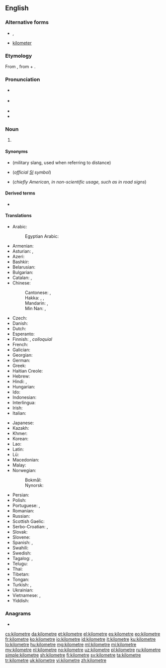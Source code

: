{{also|kilòmetre|kilomètre|kilo-metre}}
==English==

===Alternative forms===
* {{l|en|chilometer}}, {{l|en|chilometre}} {{qualifier|obsolete}}
* {{qualifier|US}} [[kilometer]]

===Etymology===
From {{etyl|fr|en}} {{m|fr|kilomètre}}, from {{etyl|grc|en}} {{m|grc|χίλιοι||thousand}} + {{m|grc|μέτρον||measure}}.

===Pronunciation===
* {{a|UK}} {{IPA|/ˈkɪləˌmiːtə/|/kɪˈlɒmɪtə/|lang=en}}
* {{a|US}} {{IPA|/kəˈlɑmətɚ/|[kʰəˈɫɑməɾɚ]|/ˈkɪləˌmitɚ/|[ˈkʰɪɫəˌmiːɾɚ]|lang=en}}
* {{audio|En-us-kilometre.ogg|Audio (US)|lang=en}}
* {{audio|En-uk-kilometre.ogg|Audio (UK &ndash; Scotland)|lang=en}}

===Noun===
{{en-noun}}

# {{lb|en|British spelling|Canadian spelling|Australian, New Zealand, Irish and South African spelling}} {{SI-unit|kilo|metre|length|lang=en}}

====Synonyms====
* {{l|en|klick}} (military slang, used when referring to distance)
* {{l|en|km}} (''official [[SI]] symbol'')
* {{l|en|Km}} (''chiefly American, in non-scientific usage, such as in road signs'')

====Derived terms====
* {{l|en|square kilometre}}

====Translations====
{{trans-top|unit of measure}}
* Arabic: {{t|ar|كِيلُومِتْر|m|tr=kilomitr}}
*: Egyptian Arabic: {{t|arz|كيلومتر|m|tr=kilometr|sc=Arab}}
* Armenian: {{t|hy|կիլոմետր}}
* Asturian: {{t|ast|quilómetru|m}}, {{t|ast|kilómetru|m}}
* Azeri: {{t+|az|kilometr}}
* Bashkir: {{t|ba|саҡрым|sc=Cyrl}}
* Belarusian: {{t|be|кіламетр|m|tr=kilamétr}}
* Bulgarian: {{t+|bg|километър|m|tr=kilométǎr}}
* Catalan: {{t|ca|quilòmetre|m}}, {{t|ca|kilòmetre|m}}
* Chinese:
*: Cantonese: {{t|yue|公里|tr=gung1 lei5|sc=Hani}}, {{t|yue|千米|tr=cin1 mai5|sc=Hani}}
*: Hakka: {{t|hak|公里|tr=kûng-lî|sc=Hani}}, {{t|hak|奇勞|sc=Hani}}, {{t|hak|奇劳|tr=khi-ló|sc=Hani}}
*: Mandarin: {{t+|cmn|公里|tr=gōnglǐ|sc=Hani}}, {{t+|cmn|千米|tr=qiān-mǐ|sc=Hani}}
*: Min Nan: {{t+|nan|公里|tr=kong-lí}}, {{t|nan|khí-lo͘h}}
* Czech: {{t+|cs|kilometr|m}}
* Danish: {{t+|da|kilometer|c}}
* Dutch: {{t+|nl|kilometer}}
* Esperanto: {{t|eo|kilometro}}
* Finnish: {{t+|fi|kilometri}}, ''colloquial'' {{t+|fi|kilsa}}
* French: {{t+|fr|kilomètre|m}}
* Galician: {{t+|gl|quilómetro|m}}
* Georgian: {{t|ka|კილომეტრი}}
* German: {{t+|de|Kilometer|m}}
* Greek: {{t+|el|χιλιόμετρο|n}}
* Haitian Creole: {{t|ht|kilomèt}}
* Hebrew: {{t|he|קילומטר|m|tr=kilometer}}
* Hindi: {{t+|hi|किलोमीटर|tr=kilōmīṭar}}, {{t|hi|सहस्रमान|tr=sahasramān|sc=Deva}}
* Hungarian: {{t+|hu|kilométer}}
* Ido: {{t+|io|kilometro}}
* Indonesian: {{t+|id|kilometer}}
* Interlingua: {{t|ia|kilometro}}
* Irish: {{t|ga|ciliméadar|m}}
* Italian: {{t+|it|chilometro|m}}
{{trans-mid}}
* Japanese: {{t+|ja|キロメートル|tr=kiromētoru}}
* Kazakh: {{t|kk|шақырым|sc=Cyrl}}
* Khmer: {{t+|km|គីឡូម៉ែត្រ|tr=kiiloo maet|sc=Khmr}}
* Korean: {{t|ko|킬롬미터|tr=kilomiteo|sc=Hang}}
* Lao: {{t+|lo|ກິໂລແມັດ|sc=Laoo}}
* Latin: {{t+|la|chiliometrum|n}}
* Lü: {{t|khb|ᦜᧅ|sc=Talu}}
* Macedonian: {{t|mk|километар|m|tr=kilométar}}
* Malay: {{t|ms|kilometer}}
* Norwegian:
*: Bokmål: {{t+|nb|kilometer|m}}
*: Nynorsk: {{t+|no|kilometer|m}}
* Persian: {{t+|fa|کیلومتر|tr=kilometr}}
* Polish: {{t+|pl|kilometr|m}}
* Portuguese: {{t+|pt|quilômetro|m}}, {{t+|pt|quilómetro|m}}
* Romanian: {{t+|ro|kilometru|m}}
* Russian: {{t+|ru|киломе́тр|m}}
* Scottish Gaelic: {{t|gd|cilemeatair|m}}
* Serbo-Croatian: {{t|sh|километар|m|sc=Cyrl}}, {{t+|sh|kilometar|m}}
* Slovak: {{t|sk|kilometer}}
* Slovene: {{t+|sl|kilometer}}
* Spanish: {{t+|es|kilómetro|m}}, {{t+|es|quilómetro|m}}
* Swahili: {{t|sw|kilometa}}
* Swedish: {{t+|sv|kilometer|c}}
* Tagalog: {{t|tl|libopanukat}}, {{t|tl|kilometro}}
* Telugu: {{t|te|కిలోమీటరు}}
* Thai: {{t+|th|กิโลเมตร|tr=kilometr}}
* Tibetan: {{t|bo|སྤྱི་ལེ།|sc=Tibt}}
* Tongan: {{t|to|kilomita}}
* Turkish: {{t+|tr|kilometre}}, {{t|tr|çakrım}}
* Ukrainian: {{t+|uk|кілометр|m|tr=kilométr}}
* Vietnamese: {{t+|vi|cây số}}, {{t|vi|kilômet}}
* Yiddish: {{t|yi|קילאָמעטער|m}}
{{trans-bottom}}

===Anagrams===
* {{l|en|kilometer}}

[[cs:kilometre]]
[[da:kilometre]]
[[et:kilometre]]
[[el:kilometre]]
[[es:kilometre]]
[[eo:kilometre]]
[[fr:kilometre]]
[[ko:kilometre]]
[[io:kilometre]]
[[id:kilometre]]
[[it:kilometre]]
[[ku:kilometre]]
[[lo:kilometre]]
[[hu:kilometre]]
[[mg:kilometre]]
[[ml:kilometre]]
[[mi:kilometre]]
[[my:kilometre]]
[[nl:kilometre]]
[[no:kilometre]]
[[uz:kilometre]]
[[pl:kilometre]]
[[ru:kilometre]]
[[simple:kilometre]]
[[sh:kilometre]]
[[fi:kilometre]]
[[sv:kilometre]]
[[ta:kilometre]]
[[tr:kilometre]]
[[uk:kilometre]]
[[vi:kilometre]]
[[zh:kilometre]]